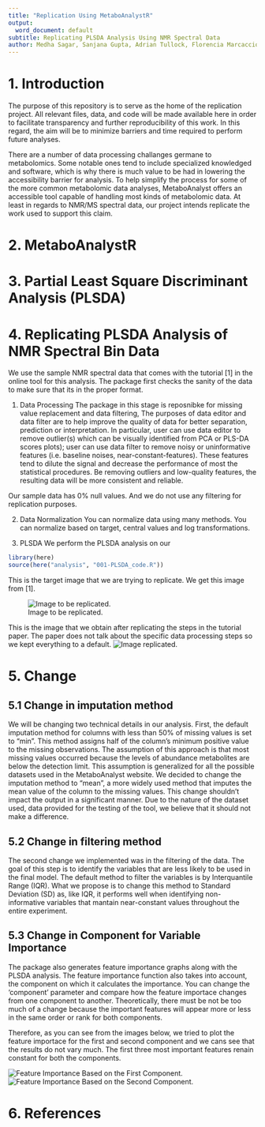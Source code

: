 ```yaml
---
title: "Replication Using MetaboAnalystR"
output:
  word_document: default
subtitle: Replicating PLSDA Analysis Using NMR Spectral Data
author: Medha Sagar, Sanjana Gupta, Adrian Tullock, Florencia Marcaccio, Faryal Usman
---
```


# 1. Introduction
The purpose of this repository is to serve as the home of the replication project. All relevant files, data, and code will be made available here in order to facilitate transparency and further reproducibility of this work. In this regard, the aim will be to minimize barriers and time required to perform future analyses. 

There are a number of data processing challanges germane to metabolomics. Some notable ones tend to include specialized knowledged and software, which is why there is much value to be had in lowering the accessibility barrier for analysis. To help simplify the process for some of the more common metabolomic data analyses, MetaboAnalyst offers an accessible tool capable of handling most kinds of metabolomic data. At least in regards to NMR/MS spectral data, our project intends replicate the work used to support this claim.


# 2. MetaboAnalystR


# 3. Partial Least Square Discriminant Analysis (PLSDA)


# 4. Replicating PLSDA Analysis of NMR Spectral Bin Data

We use the sample NMR spectral data that comes with the tutorial [1] in the online tool for this analysis. 
The package first checks the sanity of the data to make sure that its in the proper format. 

1. Data Processing
The package in this stage is reposnibke for missing value replacement and data filtering, 
The purposes of data editor and data filter are to help improve the quality of data for better separation, prediction or interpretation. In particular, user can use data editor to remove outlier(s) which can be visually identified from PCA or PLS-DA scores plots); user can use data filter to remove noisy or uninformative features (i.e. baseline noises, near-constant-features). These features tend to dilute the signal and decrease the performance of most the statistical procedures. Be removing outliers and low-quality features, the resulting data will be more consistent and reliable.

Our sample data has 0% null values. And we do not use any filtering for replication purposes. 

2. Data Normalization
You can normalize data using many methods. 
You can normalize based on target, central values and log transformations.

4. PLSDA
We perform the PLSDA analysis on our 


```r
library(here)
source(here("analysis", "001-PLSDA_code.R"))
```

This is the target image that we are trying to replicate. We get this image from [1]. 

![Image to be replicated.](figures/image_to_be_replicated.jpg)

This is the image that we obtain after replicating the steps in the tutorial paper. 
The paper does not talk about the specific data processing steps so we kept everything to a default. 
![Image replicated.](figures/pls_score3d_0_dpi72.png)

# 5. Change

## 5.1 Change in imputation method
We will be changing two technical details in our analysis. First, the default imputation method for columns with less than 50% of missing values is set to "min". This method assigns half of the column's minimum positive value to the missing observations. The assumption of this approach is that most missing values occurred because the levels of abundance metabolites are below the detection limit. This assumption is generalized for all the possible datasets used in the MetaboAnalyst website. We decided to change the imputation method to "mean", a more widely used method that imputes the mean value of the column to the missing values. This change shouldn't impact the output in a significant manner. Due to the nature of the dataset used, data provided for the testing of the tool, we believe that it should not make a difference.


## 5.2 Change in filtering method
The second change we implemented was in the filtering of the data. The goal of this step is to identify the variables that are less likely to be used in the final model. The default method to filter the variables is by Interquantile Range (IQR). What we propose is to change this method to Standard Deviation (SD) as, like IQR, it performs well when identifying non-informative variables that mantain near-constant values throughout the entire experiment.


## 5.3 Change in Component for Variable Importance
The package also generates feature importance graphs along with the PLSDA analysis. The feature importance function also takes into account, the component on which it calculates the importance. You can change the 'component' parameter and compare how the feature importace changes from one component to another. Theoretically, there must be not be too much of a change because the important features will appear more or less in the same order or rank for both components. 

Therefore, as you can see from the images below, we tried to plot the feature importace for the first and second component and we cans see that the results do not vary much. The first three most important features renain constant for both the components. 

![Feature Importance Based on the First Component.](figures/pls_imp_0_dpi72.png)
![Feature Importance Based on the Second Component.](figures/pls_imp_2_dpi72.png)


# 6. References
